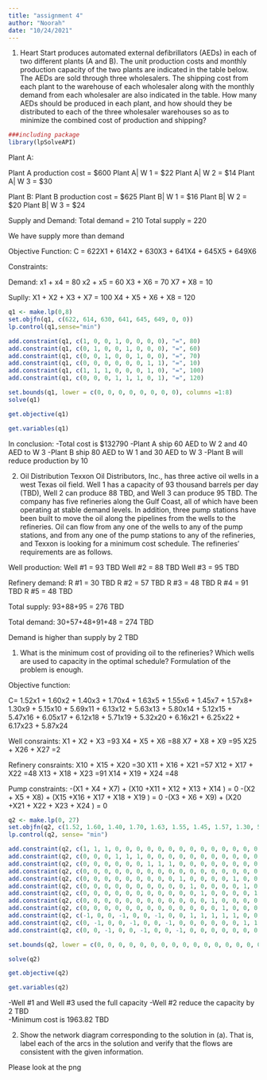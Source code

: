 ```yaml
---
title: "assignment 4"
author: "Noorah"
date: "10/24/2021"
---
```

1. Heart Start produces automated external defibrillators (AEDs) in each of two different 
plants (A and B). The unit production costs and monthly production capacity of the two 
plants are indicated in the table below. The AEDs are sold through three wholesalers. The 
shipping cost from each plant to the warehouse of each wholesaler along with the 
monthly demand from each wholesaler are also indicated in the table. How many AEDs 
should be produced in each plant, and how should they be distributed to each of the three 
wholesaler warehouses so as to minimize the combined cost of production and shipping? 




```r
###including package
library(lpSolveAPI)
```
Plant A:

Plant A production cost = $600
Plant A| W 1 = $22
Plant A| W 2 = $14
Plant A| W 3 = $30

Plant B:
Plant B production cost = $625
Plant B| W 1 = $16
Plant B| W 2 = $20
Plant B| W 3 = $24


Supply and Demand:
Total demand = 210
Total supply = 220

We have supply more than demand


Objective Function:
C = 622X1 + 614X2 + 630X3 + 641X4 + 645X5 + 649X6


Constraints:

Demand:
x1 + x4 = 80
x2 + x5 = 60
X3 + X6 = 70
X7 + X8 = 10

Suplly:
X1 + X2 + X3 + X7 = 100
X4 + X5 + X6 + X8 = 120


```r
q1 <- make.lp(0,8)
set.objfn(q1, c(622, 614, 630, 641, 645, 649, 0, 0))
lp.control(q1,sense="min")
```


```r
add.constraint(q1, c(1, 0, 0, 1, 0, 0, 0, 0), "=", 80)
add.constraint(q1, c(0, 1, 0, 0, 1, 0, 0, 0), "=", 60)
add.constraint(q1, c(0, 0, 1, 0, 0, 1, 0, 0), "=", 70)
add.constraint(q1, c(0, 0, 0, 0, 0, 0, 1, 1), "=", 10)
add.constraint(q1, c(1, 1, 1, 0, 0, 0, 1, 0), "=", 100)
add.constraint(q1, c(0, 0, 0, 1, 1, 1, 0, 1), "=", 120)

set.bounds(q1, lower = c(0, 0, 0, 0, 0, 0, 0, 0), columns =1:8)
solve(q1)


```


```r
get.objective(q1)
```


```r
get.variables(q1)

```
In conclusion:
-Total cost is $132790
-Plant A ship 60 AED to W 2 and 40 AED to W 3
-Plant B ship 80 AED to W 1 and 30 AED to W 3
-Plant B will reduce production by 10




2. Oil Distribution Texxon Oil Distributors, Inc., has three active oil wells in a west Texas oil field. Well 1 has a capacity of 93 thousand barrels per day (TBD), Well 2 can produce 88 TBD, and Well 3 can produce 95 TBD. The company has five refineries along the Gulf Coast, all of which have been operating at stable demand levels. In addition, three pump stations have been built to move the oil along the pipelines from the wells to the refineries. Oil can flow from any one of the wells to any of the pump stations, and from any one of the pump stations to any of the refineries, and Texxon is looking for a minimum cost schedule. The refineries’ requirements are as follows.



Well production:
Well #1 = 93 TBD
Well #2 = 88 TBD
Well #3 = 95 TBD

Refinery demand:
R #1 = 30 TBD
R #2 = 57 TBD
R #3 = 48 TBD
R #4 = 91 TBD
R #5 = 48 TBD

Total supply:
93+88+95 = 276 TBD

Total demand:
30+57+48+91+48 = 274 TBD

Demand is higher than supply by 2 TBD




1) What is the minimum cost of providing oil to the refineries? Which wells are used
to capacity in the optimal schedule? Formulation of the problem is enough.

Objective function:

C= 1.52x1 + 1.60x2 + 1.40x3 + 1.70x4 + 1.63x5 + 1.55x6 + 1.45x7 + 1.57x8+ 1.30x9 + 5.15x10 + 5.69x11 + 6.13x12 + 5.63x13 + 5.80x14 + 5.12x15 + 5.47x16 + 6.05x17 + 6.12x18 + 5.71x19 + 5.32x20 + 6.16x21 + 6.25x22 + 6.17x23 + 5.87x24

Well consraints:
X1 + X2 + X3 =93
X4 + X5 + X6 =88
X7 + X8 + X9 =95
X25 + X26 + X27 =2 


Refinery consraints:
X10 + X15 + X20 =30
X11 + X16 + X21 =57
X12 + X17 + X22 =48
X13 + X18 + X23 =91
X14 + X19 + X24 =48


Pump constraints:
-(X1 + X4 + X7) + (X10 +X11 + X12 + X13 + X14  ) = 0
-(X2 + X5 + X8) + (X15 +X16 + X17 + X18 + X19  ) = 0
-(X3 + X6 + X9) + (X20 +X21 + X22 + X23 + X24  ) = 0

```r
q2 <- make.lp(0, 27)
set.objfn(q2, c(1.52, 1.60, 1.40, 1.70, 1.63, 1.55, 1.45, 1.57, 1.30, 5.15, 5.69, 6.13, 5.63, 5.80, 5.12, 5.47, 6.05, 6.12, 5.71, 5.32, 6.16, 6.25, 6.17, 5.87, 0, 0, 0))
lp.control(q2, sense= "min")
```


```r
add.constraint(q2, c(1, 1, 1, 0, 0, 0, 0, 0, 0, 0, 0, 0, 0, 0, 0, 0, 0, 0, 0, 0, 0, 0, 0, 0, 1, 0, 0), "<=", 93)
add.constraint(q2, c(0, 0, 0, 1, 1, 1, 0, 0, 0, 0, 0, 0, 0, 0, 0, 0, 0, 0, 0, 0, 0, 0, 0, 0, 0, 1, 0), "<=", 88)
add.constraint(q2, c(0, 0, 0, 0, 0, 0, 1, 1, 1, 0, 0, 0, 0, 0, 0, 0, 0, 0, 0, 0, 0, 0, 0, 0, 0, 0, 1), "<=", 95)
add.constraint(q2, c(0, 0, 0, 0, 0, 0, 0, 0, 0, 0, 0, 0, 0, 0, 0, 0, 0, 0, 0, 0, 0, 0, 0, 0, 1, 1, 1), "=", 2)
add.constraint(q2, c(0, 0, 0, 0, 0, 0, 0, 0, 0, 1, 0, 0, 0, 0, 1, 0, 0, 0, 0, 1, 0, 0, 0, 0, 0, 0, 0), "=", 30)
add.constraint(q2, c(0, 0, 0, 0, 0, 0, 0, 0, 0, 0, 1, 0, 0, 0, 0, 1, 0, 0, 0, 0, 1, 0, 0, 0, 0, 0, 0), "=", 57)
add.constraint(q2, c(0, 0, 0, 0, 0, 0, 0, 0, 0, 0, 0, 1, 0, 0, 0, 0, 1, 0, 0, 0, 0, 1, 0, 0, 0, 0, 0), "=", 48)
add.constraint(q2, c(0, 0, 0, 0, 0, 0, 0, 0, 0, 0, 0, 0, 1, 0, 0, 0, 0, 1, 0, 0, 0, 0, 1, 0, 0, 0, 0), "=", 91)
add.constraint(q2, c(0, 0, 0, 0, 0, 0, 0, 0, 0, 0, 0, 0, 0, 1, 0, 0, 0, 0, 1, 0, 0, 0, 0, 1, 0, 0, 0), "=", 48)
add.constraint(q2, c(-1, 0, 0, -1, 0, 0, -1, 0, 0, 1, 1, 1, 1, 1, 0, 0, 0, 0, 0, 0, 0, 0, 0, 0, 0, 0, 0),"=", 0)
add.constraint(q2, c(0, -1, 0, 0, -1, 0, 0, -1, 0, 0, 0, 0, 0, 0, 1, 1, 1, 1, 1, 0, 0, 0, 0, 0, 0, 0, 0),"=", 0)
add.constraint(q2, c(0, 0, -1, 0, 0, -1, 0, 0, -1, 0, 0, 0, 0, 0, 0, 0, 0, 0, 0, 1, 1, 1, 1, 1, 0, 0, 0),"=", 0)

set.bounds(q2, lower = c(0, 0, 0, 0, 0, 0, 0, 0, 0, 0, 0, 0, 0, 0, 0, 0, 0, 0, 0, 0, 0, 0, 0, 0, 0, 0, 0), columns = 1:27)

solve(q2)

```


```r
get.objective(q2)
```


```r
get.variables(q2)
```

-Well #1 and Well #3 used the full capacity
-Well #2 reduce the capacity by 2 TBD  
-Minimum cost is 1963.82 TBD


2) Show the network diagram corresponding to the solution in (a). That is, label each
of the arcs in the solution and verify that the flows are consistent with the given
information.

Please look at the png
